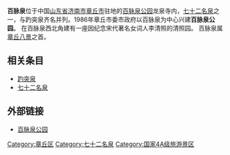 '''百脉泉'''位于中国[[山东省|山东省]][[济南市|济南市]][[章丘市|章丘市]]驻地的[[百脉泉公园|百脉泉公园]]龙泉寺内，[[七十二名泉|七十二名泉]]之一，与趵突泉齐名并列。1986年章丘市委市政府以百脉泉为中心兴建'''百脉泉公园'''。
在百脉泉西北角建有一座因纪念宋代著名女词人李清照的清照园。
百脉泉属[[章丘八景|章丘八景]]之首。

==相关条目==
*[[趵突泉|趵突泉]]
*[[七十二名泉|七十二名泉]]

==外部链接==
*[https://web.archive.org/web/20090822160221/http://www.baimaiquan.net.cn/ 百脉泉公园]
{{七十二名泉}}

{{景点小作品}}
[[Category:章丘区|Category:章丘区]]
[[Category:七十二名泉|Category:七十二名泉]]
[[Category:国家4A级旅游景区|Category:国家4A级旅游景区]]